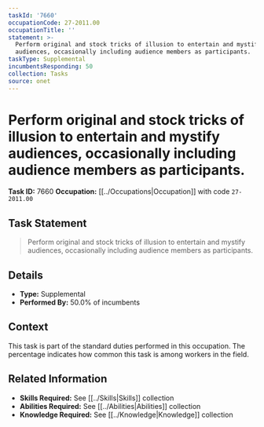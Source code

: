 ```yaml
---
taskId: '7660'
occupationCode: 27-2011.00
occupationTitle: ''
statement: >-
  Perform original and stock tricks of illusion to entertain and mystify
  audiences, occasionally including audience members as participants.
taskType: Supplemental
incumbentsResponding: 50
collection: Tasks
source: onet
---
```

# Perform original and stock tricks of illusion to entertain and mystify audiences, occasionally including audience members as participants.

**Task ID:** 7660
**Occupation:** [[../Occupations|Occupation]] with code `27-2011.00`

## Task Statement

> Perform original and stock tricks of illusion to entertain and mystify audiences, occasionally including audience members as participants.

## Details

- **Type:** Supplemental
- **Performed By:** 50.0% of incumbents

## Context

This task is part of the standard duties performed in this occupation. The percentage indicates how common this task is among workers in the field.

## Related Information

- **Skills Required:** See [[../Skills|Skills]] collection
- **Abilities Required:** See [[../Abilities|Abilities]] collection
- **Knowledge Required:** See [[../Knowledge|Knowledge]] collection
